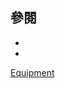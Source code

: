 {{Navbox 
|name  = 氣象設備
|title = 地基氣象[[測量儀器]]
|listclass = hlist
|list1 = 
* [[百葉箱]]
* {{link-en|測雪板|Snowboard (meteorology)}}
* {{link-en|測雲器|Nephoscope}}
* {{link-en|電場強度計|Field mill}}
* {{link-en|滴露儀|Dewcell}}
* [[風速計]] 
* [[風向標]]
* [[風向袋]]
* [[光學雷達]]
* {{link-en|積冰指示器|Ice accretion indicator}}
* {{link-en|剖風儀|Wind profiler}}
* {{link-en|汽化計|Atmometer}}
* [[全天太陽輻射計]] 
* {{link-en|全天影像儀|Whole sky camera}}
* [[氣象氣球]]
* {{link-en|氣象浮標|Weather buoy}}
* [[氣象雷達]] 
* [[氣壓錶|晴雨錶]] 
* {{link-en|日光計|Solarimeter}}
* {{link-en|熱流感測器|Heat flux sensor}}
* [[日照計]]
* {{link-en|聲波雷達|SODAR}}
* [[濕度計]]
* {{link-en|閃電探測器|Lightning detection}}
* {{link-en|即時氣象感測器|Present weather sensor}}
* {{link-en|深色適配護目鏡|Dark adaptor goggles}}
* {{link-en|透光儀|Transmissometer}}
* [[探空火箭]]
* [[溫度計]]
* {{link-en|濕溫度計|Thermo-hygrograph}}
* [[無線電探空儀]]
* {{link-en|雪量計|Snow gauge}}
* {{link-en|繫繩探空儀|Tethersonde}}
* [[下投式探空儀]]
* {{link-en|雪枕|Snow pillow}}
* {{link-en|驗潮儀|Tide gauge}}
* {{link-en|雨滴譜計|Disdrometer}}
* {{link-en|雲高指示儀|Ceiling projector}}
* [[雨量計]]
* {{link-en|雲冪計|Ceilometer}}
* {{link-en|雲冪氣球|Ceiling balloon}}
* {{link-en|濁度計量器|Nephelometer}}
* [[蒸發皿]]
* {{link-en|自計高度計|Barograph}}
* [[直射太陽輻射計]]
}}<noinclude>

== 參閱 ==
*{{tl|地基氣象觀測}}
*{{tl|太空氣象觀測}}

[[Category:大氣科學模板|Equipment]]
</noinclude>